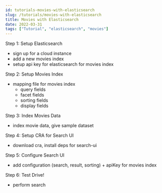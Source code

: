 ```yaml
---
id: tutorials-movies-with-elasticsearch
slug: /tutorials/movies-with-elasticsearch
title: Movies with Elasticsearch
date: 2022-03-31
tags: ["Tutorial", "elasticsearch", "movies"]
---
```


Step 1: Setup Elasticsearch

- sign up for a cloud instance
- add a new movies index
- setup api key for elasticsearch for movies index

Step 2: Setup Movies Index

- mapping file for movies index
  - query fields
  - facet fields
  - sorting fields
  - display fields

Step 3: Index Movies Data

- index movie data, give sample dataset

Step 4: Setup CRA for Search UI

- download cra, install deps for search-ui

Step 5: Configure Search UI

- add configuration (search, result, sorting) + apiKey for movies index

Step 6: Test Drive!

- perform search
